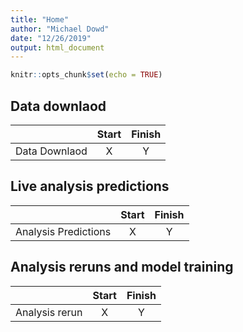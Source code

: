 ---
title: "Home"
author: "Michael Dowd"
date: "12/26/2019"
output: html_document
---

```{r setup, include=FALSE}
knitr::opts_chunk$set(echo = TRUE)
```

## Data downlaod


|               | Start | Finish |
| ------------- |:-------------:|:-------------:|
| Data Downlaod | X | Y |

## Live analysis predictions


|               | Start | Finish |
| ------------- |:-------------:|:-------------:|
| Analysis Predictions | X | Y |

## Analysis reruns and model training


|               | Start | Finish |
| ------------- |:-------------:|:-------------:|
| Analysis rerun | X | Y |